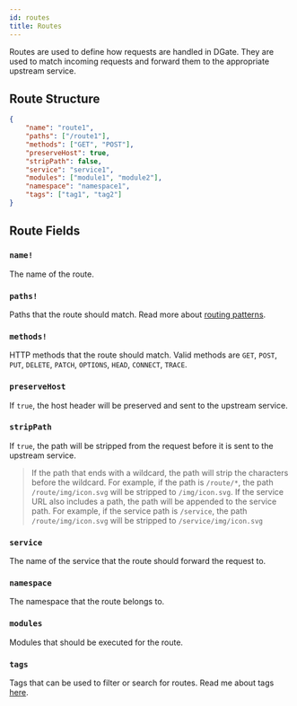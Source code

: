 ```yaml
---
id: routes
title: Routes
---
```


Routes are used to define how requests are handled in DGate. They are used to match incoming requests and forward them to the appropriate upstream service.

## Route Structure

```json
{
    "name": "route1",
    "paths": ["/route1"],
    "methods": ["GET", "POST"],
    "preserveHost": true,
    "stripPath": false,
    "service": "service1",
    "modules": ["module1", "module2"],
    "namespace": "namespace1",
    "tags": ["tag1", "tag2"]
}
```

## Route Fields

### `name!`

The name of the route.

### `paths!`

Paths that the route should match. Read more about [routing patterns](/docs/concepts/routing_patterns).

### `methods!`

HTTP methods that the route should match. Valid methods are `GET`, `POST`, `PUT`, `DELETE`, `PATCH`, `OPTIONS`, `HEAD`, `CONNECT`, `TRACE`.

### `preserveHost`

If `true`, the host header will be preserved and sent to the upstream service.

### `stripPath`

If `true`, the path will be stripped from the request before it is sent to the upstream service.

> If the path that ends with a wildcard, the path will strip the characters before the wildcard. For example, if the path is `/route/*`, the path `/route/img/icon.svg` will be stripped to `/img/icon.svg`.
> If the service URL also includes a path, the path will be appended to the service path. For example, if the service path is `/service`, the path `/route/img/icon.svg` will be stripped to `/service/img/icon.svg`

### `service`

The name of the service that the route should forward the request to.

### `namespace`

The namespace that the route belongs to.

### `modules`

Modules that should be executed for the route.

### `tags`

Tags that can be used to filter or search for routes. Read me about tags [here](/docs/concepts/tags).

